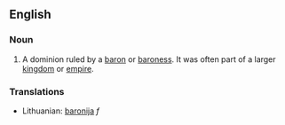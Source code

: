 ==English==
===Noun===
#A dominion ruled by a [[baron]] or [[baroness]].  It was often part of a larger [[kingdom]] or [[empire]].

===Translations===
*Lithuanian: [[baronija]] ''f''